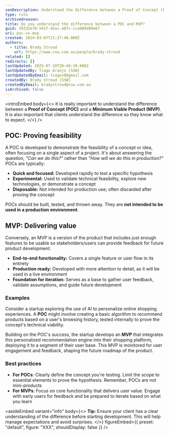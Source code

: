 ```yaml
---
seoDescription: Understand the difference between a Proof of Concept (POC) and a Minimum Viable Product (MVP), crucial for successful product development.
type: rule
archivedreason:
title: Do you understand the difference between a POC and MVP?
guid: 29332e78-541f-45ac-a07c-cca909d89e67
uri: poc-vs-mvp
created: 2024-03-07T21:27:48.000Z
authors:
  - title: Brady Stroud
    url: https://www.ssw.com.au/people/brady-stroud
related: []
redirects: []
lastUpdated: 2025-07-10T20:48:30.000Z
lastUpdatedBy: Tiago Araújo [SSW]
lastUpdatedByEmail: tiagov8@gmail.com
createdBy: Brady Stroud [SSW]
createdByEmail: bradystroud@ssw.com.au
isArchived: false
---
```


<introEmbed
  body={<>
It is really important to understand the difference between a **Proof of Concept (POC)** and a **Minimum Viable Product (MVP)**. It is also important that clients understand the difference so they know what to expect.
  </>}
/>
## POC: Proving feasibility

A POC is developed to demonstrate the feasibility of a concept or idea, often focusing on a single aspect of a project. It's about answering the question, _"Can we do this?"_ rather than _"How will we do this in production?"_ POCs are typically:

* **Quick and focused:** Developed rapidly to test a specific hypothesis
* **Experimental:** Used to validate technical feasibility, explore new technologies, or demonstrate a concept
* **Disposable:** Not intended for production use; often discarded after proving the concept

POCs should be built, tested, and thrown away. They are **not intended to be used in a production environment**.

## MVP: Delivering value

Conversely, an MVP is a version of the product that includes just enough features to be usable so stakeholders/users can provide feedback for future product development.

* **End-to-end functionality:** Covers a single feature or user flow in its entirety
* **Production ready:** Developed with more attention to detail, as it will be used in a live environment
* **Foundation for iteration:** Serves as a base to gather user feedback, validate assumptions, and guide future development

### Examples

Consider a startup exploring the use of AI to personalize online shopping experiences. A **POC** might involve creating a basic algorithm to recommend products based on a user's browsing history, tested internally to prove the concept's technical viability.

Building on the POC's success, the startup develops an **MVP** that integrates this personalized recommendation engine into their shopping platform, deploying it to a segment of their user base. This MVP is monitored for user engagement and feedback, shaping the future roadmap of the product.

### Best practices

* **For POCs**: Clearly define the concept you're testing. Limit the scope to essential elements to prove the hypothesis. Remember, POCs are not mini-products
* **For MVPs**: Focus on core functionality that delivers user value. Engage with early users for feedback and be prepared to iterate based on what you learn


<asideEmbed
  variant="info"
  body={<>
    **Tip:** Ensure your client has a clear understanding of the difference before starting development. This will help manage expectations and avoid surprises.
  </>}
  figureEmbed={{
    preset: "default",
    figure: "XXX",
    shouldDisplay: false
  }}
/>
